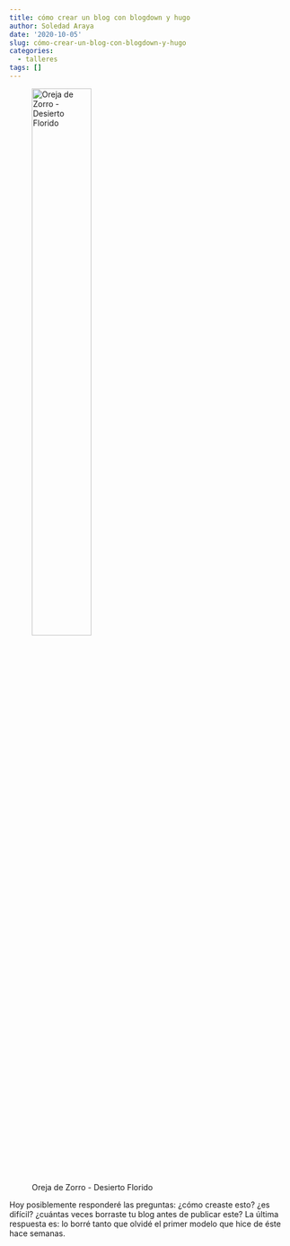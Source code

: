 ```yaml
---
title: cómo crear un blog con blogdown y hugo
author: Soledad Araya
date: '2020-10-05'
slug: cómo-crear-un-blog-con-blogdown-y-hugo
categories:
  - talleres
tags: []
---
```


![Oreja de Zorro - Desierto Florido](/post/2020-10-05-cómo-crear-un-blog-con-blogdown-y-hugo_files/imagen_zorro.png){width=50%}

Hoy posiblemente responderé las preguntas: ¿cómo creaste esto? ¿es difícil? ¿cuántas veces borraste tu blog antes de publicar este? La última respuesta es: lo borré tanto que olvidé el primer modelo que hice de éste hace semanas.